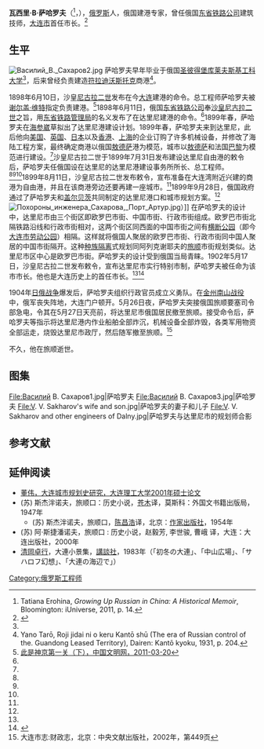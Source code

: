 {{Infobox Officeholder
|图像    = Владимир Васильевич Сахаров.jpg
|图像大小= 225px
|图像说明= 
|order1        = 
|office1       = 第1任[[大连市|大连特别市]][[市长|市长]]
|term_start1   = 1902年5月17日
|term_end1     = 1904年5月27日
|predecessor1  = 无（首任）
|successor1    = 无<br/>[[石本𨱌太郎|石本𨱌太郎]]（大连市役所市长）
|姓名    = 瓦西里· 萨哈罗夫
|原名    = Владимир Васильевич  Сахаров
|字      = 
|号      = 
|其他姓名= 
|性别    = 男
|籍贯    = 
|出生日期= 1860年
|出生地点= [[俄罗斯帝国|俄罗斯帝国]]
|逝世日期= 1904年
|逝世地点= [[俄罗斯帝国|俄罗斯帝国]][[彼得·亚瑟市|彼得·亚瑟市]]
}}
'''瓦西里·В·萨哈罗夫'''（{{lang-ru|Владимир Васильевич  Сахаров}}<ref>Tatiana Erohina, ''Growing Up Russian in China: A Historical Memoir'', Bloomington: iUniverse, 2011, p. 14.</ref>，{{bd|1860年||1904年|}}），[[俄罗斯帝国|俄罗斯]]人，俄国建港专家，曾任俄国[[东省铁路公司|东省铁路公司]]建筑技师，[[大连市|大连市]]首任市长。<ref name=m1>{{Cite web |url=http://dl.wenming.cn/14/201103/t20110322_120232.htm |title=梦开始的地方（上），中国文明网，2011-03-22 |access-date=2012-03-29 |archive-date=2019-06-10 |archive-url=https://web.archive.org/web/20190610051621/http://dl.wenming.cn/14/201103/t20110322_120232.htm |dead-url=no }}</ref>

==生平==
[[File:Василий_В._Сахаров2.jpg|thumb]]
萨哈罗夫早年毕业于俄国[[圣彼得堡|圣彼得堡]][[库莱夫斯基工科大学|库莱夫斯基工科大学]]<ref name=m1/>，后来曾经负责建造[[符拉迪沃斯托克|符拉迪沃斯托克]]商港<ref>Yano Tarō, Roji jidai ni o keru Kantō shū (The era of Russian control of the. Guandong Leased Territory), Dairen: Kantō kyoku, 1931, p. 204.</ref>。

1898年6月10日，沙皇[[尼古拉二世_(俄罗斯)|尼古拉二世]]发布在今[[大连|大连]]建港的命令。总工程师萨哈罗夫被[[谢尔盖·维特|谢尔盖·维特]]指定负责建港。<ref name=m2>[http://dl.wenming.cn/14/201103/t20110320_118825.htm 此是神京第一关（下），中国文明网，2011-03-20]{{dead link|date=2018年3月 |bot=InternetArchiveBot |fix-attempted=yes }}</ref>1898年6月11日，俄国[[东省铁路公司|东省铁路公司]]奉[[沙皇|沙皇]][[尼古拉二世_(俄罗斯)|尼古拉二世]]之旨，用[[东省铁路管理局|东省铁路管理局]]的名义发布了在达里尼建港的命令。<ref name=czz/>1899年春，萨哈罗夫在[[海参崴|海参崴]]草拟出了达里尼港建设计划。1899年春，萨哈罗夫来到达里尼，此后他向[[美国|美国]]、[[英国|英国]]、[[日本|日本]]以及[[香港|香港]]、[[上海|上海]]的企业订购了许多机械设备，并修改了海陆工程方案，最终确定商港以俄国[[敖德萨|敖德萨]]港为模范，城市以[[敖德萨|敖德萨]]和法国[[巴黎|巴黎]]为模范进行建设。<ref name=m1/>沙皇尼古拉二世于1899年7月31日发布建设达里尼自由港的敕令后，萨哈罗夫任俄国设在达里尼的达里尼港建设事务所所长、总工程师。<ref name=m1/><ref name=czz/><ref name=dll/>1899年8月11日，沙皇尼古拉二世发布敕令，宣布准备在大连湾附近兴建的商港为自由港，并且在该商港旁边还要再建一座城市。<ref name=m2/>1899年9月28日，俄国政府通过了萨哈罗夫和[[盖尔贝茨|盖尔贝茨]]共同制定的达里尼港口和城市规划方案。<ref name=czz/>
[[File:Похороны_инженера_Сахарова,_Порт_Артур.jpg|thumb]]）]]
在萨哈罗夫的设计中，达里尼市由三个街区即欧罗巴市街、中国市街、行政市街组成。欧罗巴市街北隔铁路沿线和行政市街相对，这两个街区同西面的中国市街之间有[[横断公园|横断公园]]（即今[[大连市劳动公园|大连市劳动公园]]）相隔。这样就将俄国人聚居的欧罗巴市街、行政市街同中国人聚居的中国市街隔开。这种[[种族隔离|种族隔离]]式规划同阿列克谢耶夫的[[旅顺|旅顺]]市街规划类似。达里尼市区中心是欧罗巴市街。萨哈罗夫的设计受到俄国当局青睐。1902年5月17日，沙皇尼古拉二世发布敕令，宣布达里尼市实行特别市制，萨哈罗夫被任命为该市市长。他也是大连历史上的首任市长。<ref name=m1/><ref name=dll>{{Cite web |url=http://www.dl-library.net.cn/wenxian/old/content.php?id=502 |title=萨哈罗夫（之一），大连图书馆，于2012-3-28查阅 |access-date=2012-03-28 |archive-date=2016-03-04 |archive-url=https://web.archive.org/web/20160304084310/http://www.dl-library.net.cn/wenxian/old/content.php?id=502 |dead-url=no }}</ref>

1904年[[日俄战争|日俄战争]]爆发后，萨哈罗夫组织行政官员成立义勇队。在[[金州|金州]][[南山战役|南山战役]]中，俄军丧失阵地，大连门户顿开。5月26日夜，萨哈罗夫突接俄国旅顺要塞司令部急电，令其在5月27日天亮前，将达里尼市俄国居民撤至旅顺。接受命令后，萨哈罗夫等指示将达里尼港内作业船舶全部炸沉，机械设备全部炸毁，各类军用物资全部运走，烧毁达里尼市政厅，然后随军撤至旅顺。<ref name=czz>大连市志:财政志，北京：中央文献出版社，2002年，第449页</ref>

不久，他在旅顺逝世。

==图集==
<gallery>
File:Василий В. Сахаров1.jpg|萨哈罗夫
File:Василий В. Сахаров3.jpg|萨哈罗夫
File:V. V. Sakharov's wife and son.jpg|萨哈罗夫的妻子和儿子
File:V. V. Sakharov and other engineers of Dalny.jpg|萨哈罗夫与达里尼市的规划师合影
</gallery>

==参考文献==
{{reflist}}

==延伸阅读==
{{refbegin}}
*[http://cdmd.cnki.com.cn/Article/CDMD-10141-2002111205.htm 董伟，大连城市规划史研究，大连理工大学2001年硕士论文] {{Wayback|url=http://cdmd.cnki.com.cn/Article/CDMD-10141-2002111205.htm |date=20200208145356 }}
*(苏) 斯杰泮诺夫，旅顺口：历史小说，[[陈昌浩|苍木]]译，莫斯科：外国文书籍出版局，1947年
**(苏) 斯杰泮诺夫，旅顺口，[[陈昌浩|陈昌浩]]译，北京：[[作家出版社|作家出版社]]，1954年
*(苏) 阿·斯捷潘诺夫，旅顺口 : 历史小说，赵毅芳, 李世骏, 曹峨 译，大连：大连出版社，2000年
*[[清冈卓行|清岡卓行]]，大連小景集，[[講談社|講談社]]，1983年（「初冬の大連」、「中山広場」、「サハロフ幻想」、「大連の海辺で」）
{{refend}}

{{大连市市长|俄}}

{{DEFAULTSORT:V瓦}}
[[Category:俄罗斯工程师|Category:俄罗斯工程师]]